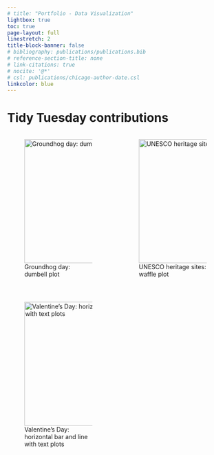 ```yaml
---
# title: "Portfolio - Data Visualization"
lightbox: true
toc: true
page-layout: full
linestretch: 2
title-block-banner: false
# bibliography: publications/publications.bib
# reference-section-title: none
# link-citations: true
# nocite: '@*'
# csl: publications/chicago-author-date.csl
linkcolor: blue
---
```


# Tidy Tuesday contributions  


::: {style="display: grid;grid-template-columns: repeat(auto-fill, minmax(200px, 1fr));grid-gap: 2em;"}

![Groundhog day: dumbell plot](/images/tidytuesday/2024-01-30.jpg){group="my-gallery" height=3in}

![UNESCO heritage sites: waffle plot](/images/tidytuesday/2024-02-06.jpg){group="my-gallery" height=3in}

![Valentine's Day: horizontal bar and line with text plots](/images/tidytuesday/2024-02-13.jpg){group="my-gallery" height=3in}

:::